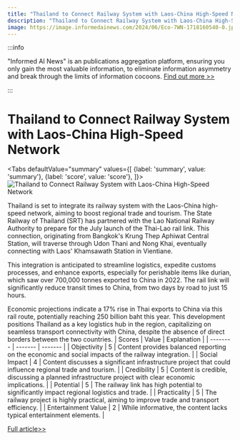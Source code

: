 ```yaml
---
title: "Thailand to Connect Railway System with Laos-China High-Speed Network"
description: "Thailand to Connect Railway System with Laos-China High-Speed Network"
image: https://image.informedainews.com/2024/06/Eco-7WN-1718160540-0.jpg
---
```



:::info

"Informed AI News" is an publications aggregation platform, ensuring you only gain the most valuable information, to eliminate information asymmetry and break through the limits of information cocoons.  [Find out more >>](/)

:::

# Thailand to Connect Railway System with Laos-China High-Speed Network


<Tabs
	defaultValue="summary"
	values={[
	{label: 'summary', value: 'summary'},
	{label: 'score', value: 'score'},
]}>
<TabItem value="summary">
<img
  src="https://image.informedainews.com/2024/06/Eco-7WN-1718160540-0.jpg"
  alt="Thailand to Connect Railway System with Laos-China High-Speed Network"
/>



Thailand is set to integrate its railway system with the Laos-China high-speed network, aiming to boost regional trade and tourism. The State Railway of Thailand (SRT) has partnered with the Lao National Railway Authority to prepare for the July launch of the Thai-Lao rail link. This connection, originating from Bangkok's Krung Thep Aphiwat Central Station, will traverse through Udon Thani and Nong Khai, eventually connecting with Laos' Khamsawath Station in Vientiane.

This integration is anticipated to streamline logistics, expedite customs processes, and enhance exports, especially for perishable items like durian, which saw over 700,000 tonnes exported to China in 2022. The rail link will significantly reduce transit times to China, from two days by road to just 15 hours.

Economic projections indicate a 17% rise in Thai exports to China via this rail route, potentially reaching 250 billion baht this year. This development positions Thailand as a key logistics hub in the region, capitalizing on seamless transport connectivity with China, despite the absence of direct borders between the two countries.
</TabItem>
<TabItem value="score">
	| Scores     | Value   | Explanation |
	| -------- | ------- | ------- |
	| Objectivity  | 5    | Content provides balanced reporting on the economic and social impacts of the railway integration.    |
	| Social Impact | 4     | Content discusses a significant infrastructure project that could influence regional trade and tourism.    |
	| Credibility    | 5    | Content is credible, discussing a planned infrastructure project with clear economic implications.    |
	| Potential    | 5    | The railway link has high potential to significantly impact regional logistics and trade.    |
	| Practicality    | 5    | The railway project is highly practical, aiming to improve trade and transport efficiency.    |
	| Entertainment Value    | 2    | While informative, the content lacks typical entertainment elements.    |
</TabItem>
</Tabs>

[Full article>>](https://asia.nikkei.com/Business/Transportation/Thailand-s-rail-network-to-link-to-Laos-China-high-speed-train)
